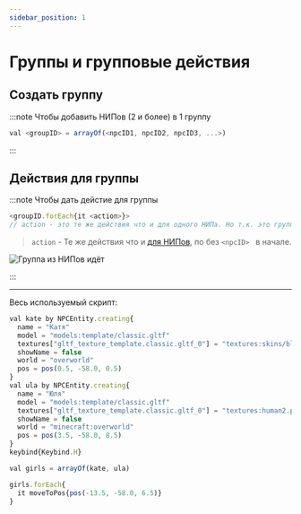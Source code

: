 ```yaml
---
sidebar_position: 1
---
```


# Группы и групповые действия

## Создать группу

:::note Чтобы добавить НИПов (2 и более) в 1 группу
```jsx
val <groupID> = arrayOf(<npcID1, npcID2, npcID3, ...>)
```
:::

## Действия для группы

:::note Чтобы дать дейстие для группы
```jsx
<groupID.forEach{it <action>}>
// action - это те же действия что и для одного НИПа. Но т.к. это группа, мы даёт это действие каждому НИПу, кто находится в этой группе
```
> `action` - Те же действия что и [для НИПов](actions-npc.mdx), по без `<npcID> ` в начале.

![Группа из НИПов идёт](../../.resourses/group-npcs-moveToPos.gif)

:::

---

Весь используемый скрипт:
```jsx
val kate by NPCEntity.creating{
  name = "Катя"
  model = "models:template/classic.gltf"
  textures["gltf_texture_template.classic.gltf_0"] = "textures:skins/black5.png"
  showName = false
  world = "overworld"
  pos = pos(0.5, -58.0, 0.5)
}
val ula by NPCEntity.creating{
  name = "Юля"
  model = "models:template/classic.gltf"
  textures["gltf_texture_template.classic.gltf_0"] = "textures:human2.png"
  showName = false
  world = "minecraft:overworld"
  pos = pos(3.5, -58.0, 8.5)
}
keybind{Keybind.H}

val girls = arrayOf(kate, ula)

girls.forEach{
  it moveToPos{pos(-13.5, -58.0, 6.5)}
}
```
